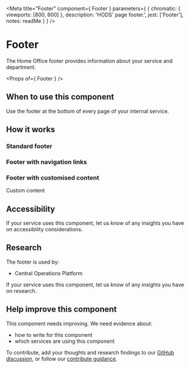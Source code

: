 
<Meta
  title="Footer"
  component={ Footer }
  parameters={ {
    chromatic: { viewports: [800, 600] },
    description: 'HODS\' page footer.',
    jest: ['Footer'],
    notes: readMe
  } }
/>

# Footer

The Home Office footer provides information about your service and department.

<Preview withToolbar>
  <Story name="Footer">
    <Footer
      navigation={[
        { href: '/feedback', text: 'Feedback' },
        { href: '/help', text: 'Help' },
        { href: 'https://gov.uk/', text: 'Gov.UK home' }
      ]}
    />
  </Story>
</Preview>

<Props of={ Footer } />

## When to use this component
Use the footer at the bottom of every page of your internal service.

## How it works
### Standard footer

<Preview>
  <Story name="Standard">
    <Footer />
  </Story>
</Preview>

### Footer with navigation links

<Preview>
  <Story name="Navigation">
    <Footer
      navigation={[
        { href: '/feedback', text: 'Feedback' },
        { href: '/help', text: 'Help' },
        { href: 'https://gov.uk/', text: 'Gov.UK home' }
      ]}
    />
  </Story>
</Preview>

### Footer with customised content

<Preview>
  <Story name="Custom">
    <Footer>Custom content</Footer>
  </Story>
</Preview>

## Accessibility

If your service uses this component, let us know of any insights you have on accessibility considerations.

## Research

The footer is used by:

- Central Operations Platform

If your service uses this component, let us know of any insights you have on research.

## Help improve this component

This component needs improving. We need evidence about:

- how to write for this component
- which services are using this component

To contribute, add your thoughts and research findings to our [GitHub discussion](https://github.com/UKHomeOffice/design-system/discussions/349), or follow our [contribute guidance](/contribute).


